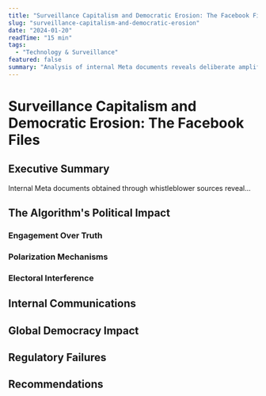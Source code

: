 ```yaml
---
title: "Surveillance Capitalism and Democratic Erosion: The Facebook Files"
slug: "surveillance-capitalism-and-democratic-erosion"
date: "2024-01-20"
readTime: "15 min"
tags:
  - "Technology & Surveillance"
featured: false
summary: "Analysis of internal Meta documents reveals deliberate amplification of divisive content and suppression of democratic discourse, undermining electoral integrity and social cohesion."
---
```


# Surveillance Capitalism and Democratic Erosion: The Facebook Files

## Executive Summary

<!-- TODO: write full executive summary here -->

Internal Meta documents obtained through whistleblower sources reveal...

## The Algorithm's Political Impact

<!-- TODO: write algorithm analysis here -->

### Engagement Over Truth
### Polarization Mechanisms
### Electoral Interference

## Internal Communications

<!-- TODO: write analysis of internal documents here -->

## Global Democracy Impact

<!-- TODO: write global impact analysis here -->

## Regulatory Failures

<!-- TODO: write regulatory analysis here -->

## Recommendations

<!-- TODO: write recommendations here -->